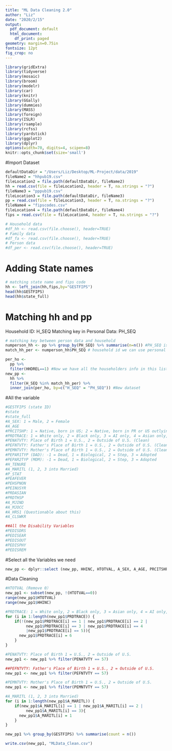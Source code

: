 ```yaml
---
title: "ML Data Cleaning 2.0"
author: "Liz"
date: "2020/2/15"
output:
  pdf_document: default
  html_document:
    df_print: paged
geometry: margin=0.75in
fontsize: 12pt
fig_crop: no
---
```


```r
library(gridExtra)
library(tidyverse)
library(mosaic)
library(broom)
library(modelr)
library(car)
library(knitr)
library(GGally)
library(dummies)
library(MASS)
library(foreign)
library(ISLR)
library(rsample)
library(rcfss)
library(yardstick)
library(ggplot2)
library(dplyr)
options(width=70, digits=4, scipen=8)
knitr::opts_chunk$set(size='small')
```

#Import Dataset
```r
defaultDataDir = "/Users/Liz/Desktop/ML-Project/data/2019"
fileName2 = "hhpub19.csv"
fileLocation2 = file.path(defaultDataDir, fileName2)
hh = read.csv(file = fileLocation2, header = T, na.strings = "?")
fileName3 = "pppub19.csv"
fileLocation3 = file.path(defaultDataDir, fileName3)
pp = read.csv(file = fileLocation3, header = T, na.strings = "?")
fileName4 = "fipscodes.csv"
fileLocation4 = file.path(defaultDataDir, fileName4)
fips = read.csv(file = fileLocation4, header = T, na.strings = "?")

# Household data
#df_hh <- read.csv(file.choose(), header=TRUE)
# Family data
#df_fa <- read.csv(file.choose(), header=TRUE)
# Person data
#df_per <- read.csv(file.choose(), header=TRUE)

```

# Adding State names
```r
# matching state name and fips code
hh <- left_join(hh,fips,by="GESTFIPS")
head(hh$GESTFIPS)
head(hh$state_full)
```


# Matching hh and pp
Household ID: H_SEQ
Matching key in Personal Data: PH_SEQ

```r
# matching key between person data and household
numperson_hh <- pp %>% group_by(PH_SEQ) %>% summarise(n=n()) #PH_SEQ is the sequence number of family record in household
match_hh_per <- numperson_hh$PH_SEQ # household id we can use personal data as well
```

```r
per_ho <- 
  pp %>%
  filter(HHDREL==1) #Now we have all the householders info in this list
new_pp <- 
  hh %>%
  filter(H_SEQ %in% match_hh_per) %>%
  inner_join(per_ho, by=c("H_SEQ" = "PH_SEQ")) #New dataset

```


#All the variable
```r
#GESTFIPS (state ID)
#state
#state_full
#A_SEX: 1 = Male, 2 = Female
#A_AGE
#PRCITSHP: 1 = Native, born in US; 2 = Native, born in PR or US outlying area; 3 = Native, born abroad of US parent(s); 4 = Foreign born, US cit by naturalization; 5 = Foreign born, not a US citizen
#PRDTRACE: 1 = White only, 2 = Black only, 3 = AI only, 4 = Asian only, 5 = HP only, 6 = Mixture (Clean)
#PENATVTY: Place of Birth 1 = U.S., 2 = Outside of U.S. (Clean)
#PEFNTVTY: Father's Place of Birth 1 = U.S., 2 = Outside of U.S. (Clean)
#PEMNTVTY: Mother's Place of Birth 1 = U.S., 2 = Outside of U.S. (Clean)
#PEPAR1TYP (DAD): -1 = Dead, 1 = Biological, 2 = Step, 3 = Adopted
#PEPAR2TYP (MOM): -1 = Dead, 1 = Biological, 2 = Step, 3 = Adopted
#H_TENURE 
#A_MARITL (1, 2, 3 into Married)
#P_STAT
#PEAFEVER
#PEHSPNON
#PEINUSYR
#PRDASIAN
#PRDTHSP
#A_MJIND
#A_MJOCC
#A_HRS1 (Questionable about this)
#A_CLSWKR

##All the Disability Variables
#PEDISDRS
#PEDISEAR
#PEDISOUT
#PEDISPHY
#PEDISREM

```

#Select all the Variables we need
```r
new_pp <- dplyr::select (new_pp, HHINC, HTOTVAL, A_SEX, A_AGE, PRCITSHP, PRDTRACE, PENATVTY, PEFNTVTY, PEMNTVTY, PEPAR1TYP, PEPAR2TYP, H_TENURE, A_MARITL, P_STAT, PEAFEVER, PEHSPNON, PEINUSYR, PRDASIAN, PRDTHSP, A_MJIND, A_MJOCC, A_HRS1, A_GRSWK, PEDISDRS, PEDISEAR, PEDISOUT, PEDISPHY, PEDISREM, GESTFIPS, state, state_full )
```

#Data Cleaning
```r
#HTOTVAL (Remove 0）
new_pp1 <- subset(new_pp, !(HTOTVAL==0))
range(new_pp1$HTOTVAL)
range(new_pp1$HHINC)

#PRDTRACE: 1 = White only, 2 = Black only, 3 = Asian only, 4 = AI only, 5 = HP only, 6 = Mixture (Clean)
for (i in 1:length(new_pp1$PRDTRACE)) {
    if(!(new_pp1$PRDTRACE[i] == 1 | new_pp1$PRDTRACE[i] == 2 |
         new_pp1$PRDTRACE[i] == 3 | new_pp1$PRDTRACE[i] == 4
         |new_pp1$PRDTRACE[i] == 5)){
      new_pp1$PRDTRACE[i] = 6
    }
}

#PENATVTY: Place of Birth 1 = U.S., 2 = Outside of U.S.
new_pp1 <- new_pp1 %>% filter(PENATVTY == 57)

##PEFNTVTY: Father's Place of Birth 1 = U.S., 2 = Outside of U.S.
new_pp1 <- new_pp1 %>% filter(PEFNTVTY == 57)

#PEMNTVTY: Mother's Place of Birth 1 = U.S., 2 = Outside of U.S.
new_pp1 <- new_pp1 %>% filter(PEMNTVTY == 57)

#A_MARITL (1, 2, 3 into Married)
for (i in 1:length(new_pp1$A_MARITL)) {
    if(new_pp1$A_MARITL[i] == 1 | new_pp1$A_MARITL[i] == 2 |
         new_pp1$A_MARITL[i] == 3){
      new_pp1$A_MARITL[i] = 1
    }
}

new_pp1 %>% group_by(GESTFIPS) %>% summarise(count = n())

write.csv(new_pp1, "MLData_Clean.csv")


```



